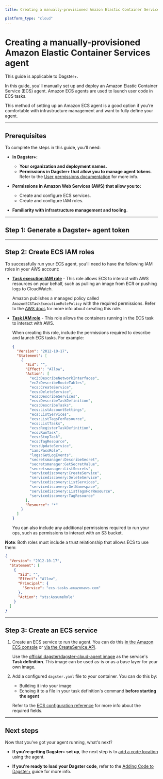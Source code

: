 ```yaml
---
title: Creating a manually-provisioned Amazon Elastic Container Services agent | Dagster Docs

platform_type: "cloud"
---
```


# Creating a manually-provisioned Amazon Elastic Container Services agent

<Note>This guide is applicable to Dagster+.</Note>

In this guide, you'll manually set up and deploy an Amazon Elastic Container Service (ECS) agent. Amazon ECS agents are used to launch user code in ECS tasks.

This method of setting up an Amazon ECS agent is a good option if you're comfortable with infrastructure management and want to fully define your agent.

---

## Prerequisites

To complete the steps in this guide, you'll need:

- **In Dagster+**:

  - **Your organization and deployment names.**
  - **Permissions in Dagster+ that allow you to manage agent tokens**. Refer to the [User permissions documentation](/dagster-plus/account/managing-users) for more info.

- **Permissions in Amazon Web Services (AWS) that allow you to:**

  - Create and configure ECS services.
  - Create and configure IAM roles.

- **Familiarity with infrastructure management and tooling.**

---

## Step 1: Generate a Dagster+ agent token

<GenerateAgentToken />

---

## Step 2: Create ECS IAM roles

To successfully run your ECS agent, you'll need to have the following IAM roles in your AWS account:

- [**Task execution IAM role**](https://docs.aws.amazon.com/AmazonECS/latest/developerguide/task_execution_IAM_role.html) - This role allows ECS to interact with AWS resources on your behalf, such as pulling an image from ECR or pushing logs to CloudWatch.

  Amazon publishes a managed policy called `AmazonECSTaskExecutionRolePolicy` with the required permissions. Refer to the [AWS docs](https://docs.aws.amazon.com/AmazonECS/latest/developerguide/task_execution_IAM_role.html#create-task-execution-role) for more info about creating this role.

- [**Task IAM role**](https://docs.aws.amazon.com/AmazonECS/latest/developerguide/task-iam-roles.html) - This role allows the containers running in the ECS task to interact with AWS.

  When creating this role, include the permissions required to describe and launch ECS tasks. For example:

  ```json
  {
    "Version": "2012-10-17",
    "Statement": [
      {
        "Sid": "",
        "Effect": "Allow",
        "Action": [
          "ec2:DescribeNetworkInterfaces",
          "ec2:DescribeRouteTables",
          "ecs:CreateService",
          "ecs:DeleteService",
          "ecs:DescribeServices",
          "ecs:DescribeTaskDefinition",
          "ecs:DescribeTasks",
          "ecs:ListAccountSettings",
          "ecs:ListServices",
          "ecs:ListTagsForResource",
          "ecs:ListTasks",
          "ecs:RegisterTaskDefinition",
          "ecs:RunTask",
          "ecs:StopTask",
          "ecs:TagResource",
          "ecs:UpdateService",
          "iam:PassRole",
          "logs:GetLogEvents",
          "secretsmanager:DescribeSecret",
          "secretsmanager:GetSecretValue",
          "secretsmanager:ListSecrets",
          "servicediscovery:CreateService",
          "servicediscovery:DeleteService",
          "servicediscovery:ListServices",
          "servicediscovery:GetNamespace",
          "servicediscovery:ListTagsForResource",
          "servicediscovery:TagResource"
        ],
        "Resource": "*"
      }
    ]
  }
  ```

  You can also include any additional permissions required to run your ops, such as permissions to interact with an S3 bucket.

**Note**: Both roles must include a trust relationship that allows ECS to use them:

```json
{
  "Version": "2012-10-17",
  "Statement": [
    {
      "Sid": "",
      "Effect": "Allow",
      "Principal": {
        "Service": "ecs-tasks.amazonaws.com"
      },
      "Action": "sts:AssumeRole"
    }
  ]
}
```

---

## Step 3: Create an ECS service

1. Create an ECS service to run the agent. You can do this [in the Amazon ECS console](https://docs.aws.amazon.com/AmazonECS/latest/developerguide/create-service-console-v2.html) or [via the CreateService API](https://docs.aws.amazon.com/AmazonECS/latest/APIReference/API_CreateService.html).

   Use the [official dagster/dagster-cloud-agent image](https://hub.docker.com/r/dagster/dagster-cloud-agent) as the service's **Task definition**. This image can be used as-is or as a base layer for your own image.

2. Add a configured `dagster.yaml` file to your container. You can do this by:

   - Building it into your image
   - Echoing it to a file in your task definition's command **before starting the agent**

   Refer to the [ECS configuration reference](/dagster-plus/deployment/agents/amazon-ecs/configuration-reference#per-deployment-configuration) for more info about the required fields.

---

## Next steps

Now that you've got your agent running, what's next?

- **If you're getting Dagster+ set up**, the next step is to [add a code location](/dagster-plus/managing-deployments/code-locations) using the agent.

- **If you're ready to load your Dagster code**, refer to the [Adding Code to Dagster+](/dagster-plus/managing-deployments/code-locations) guide for more info.

